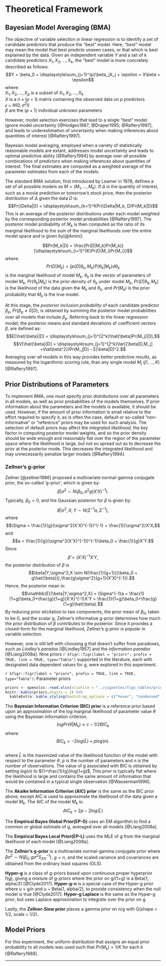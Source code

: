 # Theoretical Framework
## Bayesian Model Averaging (BMA)
The objective of variable selection in linear regression is to identify a set of candidate predictors that produce the "best" model. Here, "best" model may mean the model that best predicts unseen cases, or that which is best explained by the data. Given an independent variable $Y$ and a set of $k$ candidate predictors $X_1, X_2, ..., X_k$, the "best" model is more concretely described as follows: 
$$Y = \beta_0 + \displaystyle\sum_{j=1}^{p}\beta_jX_j + \epsilon = X\beta + \epsilon$$
where:   
$X_1, X_2, ..., X_p$  is a subset of $X_1, X_2, ..., X_k$  
$X$ is a $n \times (p + 1)$ matrix containing the observed data on $p$ predictors  
$\epsilon$ ~ $N(0,\sigma^2I)$  
$\beta$ are the $(p + 1)$ individual unknown parameters  

However, model selection exercises that lead to a single "best" model ignore model uncertainty [@Hodges1987; @Draper1995; @Raftery1997], and leads to underestimation of uncertainty when making inferences about quantities of interest [@Raftery1997].

Bayesian model averaging, employed when a variety of statistically reasonable models are extant, addresses model uncertainty and leads to optimal predictive ability [@Raftery1994] by average over *all* possible combinations of predictors when making inferences about quantities of interest. The final estimates are computed as a weighted average of the parameter estimates from each of the models. 

The standard BMA solution, first introduced by Leamer in 1978, defines a set of all possible models as $M = ({M_1,..., M_k})$. If $\Delta$ is the quantity of interest, such as a movie prediction or tomorrow's stock price, then the posterior distribution of $\Delta$ given the data $D$ is:
$$Pr(\Delta|D) = \displaystyle\sum_{k=1}^KPr(\Delta|M_k, D)Pr(M_k|D)$$
This is an average of the posterior distributions under each model weighted by the corresponding posterior model probabilities [@Raftery1997]. The posterior model probability of $M_k$ is then computed as the ratio of its marginal likelihood to the sum of the marginal likelihoods over the entire model space and is given by[@Amini]:

$$Pr(M_k|D) = \frac{Pr(D|M_k)Pr(M_k)}{\displaystyle\sum_{i=1}^{K}Pr(D|M_i)Pr(M_i)}$$
where:  
$$Pr(D|M_k) = \int p(D|\theta_k, M_k)P(\theta_k|M_k)d\theta_k$$
is the marginal likelihood of model $M_k$, $\theta_k$ is the vector of parameters of model $M_k$, $Pr(\theta_k|M_k)$ is the prior density of $\theta_k$ under model $M_k$, $Pr(D|\theta_k, M_k)$ is the likelihood of the data given the $M_k$ and $\theta_k$, and $Pr(M_k)$ is the prior probability that $M_k$ is the true model.

At this stage, the *posterior inclusion probability* of each candidate predictor $\beta_p$, $Pr(\beta_p\neq0|D)$, is obtained by summing the posterior model probabilities over all models that include $\beta_p$. Referring back to the linear regression model; the posterior means and standard deviations of coefficient vectors $\beta$, are defined as:
$$E[\hat{\beta}|D] = \displaystyle\sum_{j=1}^{2^k}\hat{\beta}Pr(M_j)|D),$$
$$V[\hat{\beta}|D] = \displaystyle\sum_{j=1}^{2^k}Var[{\beta|D,M_j] +\hat\beta^2})Pr(M_j|D) - E[\beta|D]^2.$$
Averaging over *all* models in this way provides better predictive results, as measured by the logarithmic scoring rule, than any single model $M_j$ $(j  1,...,K)$ [@Raftery1997]. 

## Prior Distributions of Parameters
To implement BMA, one must specify *prior distributions* over all parameters in all models, as well as prior probabilities of the models themselves. If prior information about the parameters and the models is available, it should be used. However, if the amount of prior information is small relative to the effort required to specify it, as is often the case, default or so-called "non-informative" or "reference" priors may be used for such analysis. The selection of default priors may affect the *integrated likelihood*, the key factor in computing posterior model weights, and so the prior density should be wide enough and reasonably flat over the region of the parameter space where the likelihood is large, but not so spread out as to decrease the prior at the posterior mode.  This decreases the integrated likelihood and may unnecessarily penalize larger models [@Raftery1994]. 

### Zellner's g-prior 
Zellner [@zellner1986] proposed a multivariate normal-gamma conjugate prior, the so-called 'g-prior', which is given by:
$$\beta | \sigma^2 \sim N(\beta_0, \sigma^2g(X'X)^{-1}).$$
Typically,  $\beta_0 = 0$, and the Gaussian posterior for $\beta$ is given by:
$$B|\sigma^2, X, Y \sim N(\Sigma^{-1}a,\Sigma^{-1}),$$
where
$$\Sigma = \frac{1}{g}(\sigma^2(X'X)^{-1})^{-1} + \frac{1}{\sigma^2}X'X,$$
and
$$a = \frac{1}{g}(\sigma^2(X'X)^{-1})^{-1}\beta_0 + \frac{1}{g}X'Y.$$
Since 
$$\hat{\beta} = (X'X)^{-1}X'Y,$$
the posterior distribution of $\beta$ is
$$\beta|Y,\sigma^2,X \sim N(\frac{1}{g+1}({\beta_0 + g\hat{\beta}}),\frac{g\sigma^2}{g+1}(X'X)^{-1}).$$
Hence, the posterior mean is:
$$\mathbb{E}[\beta|Y,\sigma^2,X] = \Sigma^{-1}a = \frac{1}{1+g}\beta_0+\frac{g}{1+g}(X'X)^{-1}X'Y = \frac{1}{1+g}\beta_0+\frac{g}{1+g}\hat{\beta}.$$
By reducing prior elicitation to two components, the prior mean of $\beta_0$, taken to be 0, and the scalar g, Zellner's informative g-prior determines how much the prior distribution of $\beta$ contributes to the posterior. Since it provides a closed-form for the marginal likelihood, Zellner's g-prior is popular in variable selection. 

However, one is still left with choosing g that doesn't suffer from paradoxes, such as *Lindley's paradox* [@Lindley1957] and the *information paradox* [@Liang2008a]. Nine priors `r kfigr::figr(label = "priors", prefix = TRUE, link = TRUE, type="Table")` supported in the literature, each with designated data dependent values for g, were explored in this experiment.

`r kfigr::figr(label = "priors", prefix = TRUE, link = TRUE, type="Table")`: Parameter priors 
```r
priors <- openxlsx::read.xlsx(xlsxFile = "../vignettes/figs_tables/priors.xlsx")
knitr::kable(priors,digits = 2) %>%
  kableExtra::kable_styling(bootstrap_options = c("hover", "condensed", "responsive"), full_width = T, position = "center")
```

The **Bayesian Information Criterion (BIC) prior** is a reference prior based upon an approximation of the log marginal likelihood of parameter value $\theta$ using the Bayesian information criterion.  
$$log Pr(\theta|M_k) \approx c - 1/2BIC_k$$
where:   
$$BIC_k = -2log(\hat{L}) + plog(n).$$    
where $\hat{L}$ is the maximized value of the likelihood function of the model with respect to the parameter $\theta$, $p$ is the number of parameters and $n$ is the number of observations. The value of g associated with BIC is obtained by setting $log(n)$ to $(1+\frac{1}{g})log(1+g)$, This prior is typically flat where the likelihood is large and contains the same amount of information that would be contained in a typical single observation [@Wasserman1996]. 

The **Akaike Information Criterion (AIC) prior** is the same as the BIC prior above, except AIC is used to approximate the likelihood of the data given a model $M_k$.  The AIC of the model $M_k$ is:
$$AIC_k = 2p - 2log(\hat{L})$$

The **Empirical Bayes Global Prior(EP-G)** uses an EM algorithm to find a common or global estimate of g, averaged over all models [@Liang2008a].  

The **Empirical Bayes Local Prior(EP-L)** uses the MLE of g from the marginal likelihood of each model [@Liang2008a]. 

The **Zellner's g-prior**  is a multivariate normal-gamma conjugate prior where $\beta \sigma^2\sim N(\beta_0, g\sigma^2S^{-1}_{XX})$, $g = n$, and the scaled variance and covariances are obtained from the ordinary least squares (OLS).

**Hyper-g** is a class of g-priors based upon continuous proper hyperprior f(g), giving a mixture of g-priors where the prior on g/(1+g) is a Beta(1, alpha/2) [@Clyde2017]. **Hyper-g-n** is a special case of the Hyper-g prior where  u = g/n and u ~ Beta(1, alpha/2), to provide consistency when the null model is true [@Clyde2017]. **Hyper-g Laplace** is the same as the Hyper-g prior, but uses Laplace approximation to integrate over the prior on g. 

Lastly, the **Zellner-Siow prior** places a gamma prior on n/g with G(shape = 1/2, scale = 1/2).


## Model Priors
For this experiment, the uniform distribution that assigns an equal prior probability to all models was used such that $Pr(M_k) = 1 / K$ for each $k$ [@Raftery1988].

* * *
